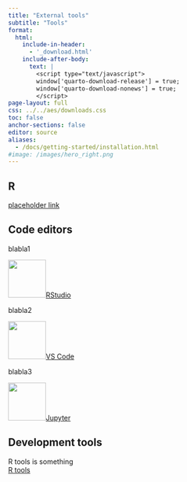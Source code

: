 ```yaml
---
title: "External tools"
subtitle: "Tools"
format:
  html:
    include-in-header: 
      - '_download.html'
    include-after-body: 
      text: |
        <script type="text/javascript">
        window['quarto-download-release'] = true;
        window['quarto-download-nonews'] = true;
        </script>      
page-layout: full
css: ../../aes/downloads.css
toc: false
anchor-sections: false
editor: source
aliases:
  - /docs/getting-started/installation.html
#image: /images/hero_right.png
---
```


## R

[placeholder link]()

## Code editors {.fw-light}

::: {.tool .g-col-lg-9 .g-col-12}

blabla1  

<a href="https://www.rstudio.com/products/rstudio/download/#download" role="button" class="btn btn-outline-light">
![](../../images/rstudio-logo.png){width="77" fig-alt="RStudio logo."}RStudio
</a>

blabla2  

<a href="https://code.visualstudio.com/download" role="button" class="btn btn-outline-light">
![](../../images/vscode-logo.png){width="77" fig-alt="VS Code logo."}VS Code
</a>

blabla3  

<a href="https://jupyter.org/install" role="button" class="btn btn-outline-light">
![](../../images/jupyter-logo.png){width="77" fig-alt="Jupyter logo."}Jupyter
</a>

:::

## Development tools

::: {.tool .g-col-lg-9 .g-col-12}
R tools is something  
<a href="https://cran.r-project.org/bin/windows/Rtools/rtools42/files/" role="button" class="btn btn-outline-light">R tools
</a>

:::
